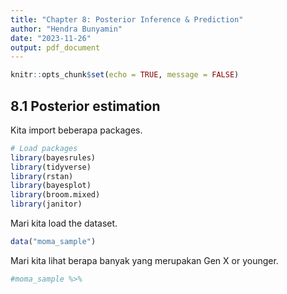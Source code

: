 ```yaml
---
title: "Chapter 8: Posterior Inference & Prediction"
author: "Hendra Bunyamin"
date: "2023-11-26"
output: pdf_document
---
```


```r
knitr::opts_chunk$set(echo = TRUE, message = FALSE)
```

## 8.1 Posterior estimation
Kita import beberapa packages.    
    
```r
# Load packages
library(bayesrules)
library(tidyverse)
library(rstan)
library(bayesplot)
library(broom.mixed)
library(janitor)
```

Mari kita load the dataset.

```r
data("moma_sample")
```

Mari kita lihat berapa banyak yang merupakan Gen X or younger.

```r
#moma_sample %>% 
```

